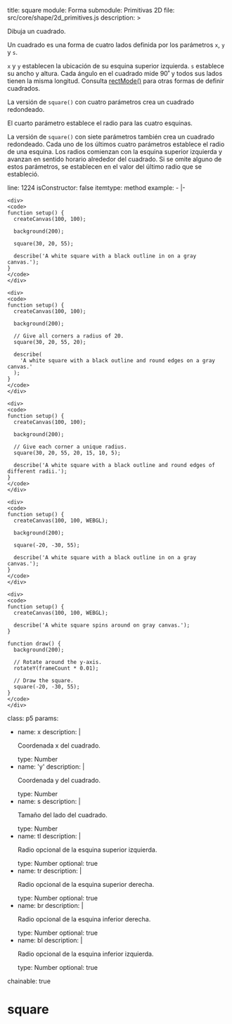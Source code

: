 title: square
module: Forma
submodule: Primitivas 2D
file: src/core/shape/2d_primitives.js
description: >
  <p>Dibuja un cuadrado.</p>

  <p>Un cuadrado es una forma de cuatro lados definida por los parámetros
  <code>x</code>, <code>y</code> y <code>s</code>.

  <code>x</code> y <code>y</code> establecen la ubicación de su esquina superior izquierda.
  <code>s</code> establece su ancho y altura. Cada ángulo en el cuadrado mide 90˚ y todos
  sus lados tienen la misma longitud. Consulta <a href="/reference/p5/rectMode">rectMode()</a>
  para otras formas de definir cuadrados.</p>

  <p>La versión de <code>square()</code> con cuatro parámetros crea un cuadrado redondeado.

  El cuarto parámetro establece el radio para las cuatro esquinas.</p>

  <p>La versión de <code>square()</code> con siete parámetros también crea un cuadrado redondeado.
  Cada uno de los últimos cuatro parámetros establece el radio de una esquina.
  Los radios comienzan con la esquina superior izquierda y avanzan en sentido horario alrededor del
  cuadrado. Si se omite alguno de estos parámetros, se establecen en el valor del último radio que
  se estableció.</p>
line: 1224
isConstructor: false
itemtype: method
example:
  - |-

    <div>
    <code>
    function setup() {
      createCanvas(100, 100);

      background(200);

      square(30, 20, 55);

      describe('A white square with a black outline in on a gray canvas.');
    }
    </code>
    </div>

    <div>
    <code>
    function setup() {
      createCanvas(100, 100);

      background(200);

      // Give all corners a radius of 20.
      square(30, 20, 55, 20);

      describe(
        'A white square with a black outline and round edges on a gray canvas.'
      );
    }
    </code>
    </div>

    <div>
    <code>
    function setup() {
      createCanvas(100, 100);

      background(200);

      // Give each corner a unique radius.
      square(30, 20, 55, 20, 15, 10, 5);

      describe('A white square with a black outline and round edges of different radii.');
    }
    </code>
    </div>

    <div>
    <code>
    function setup() {
      createCanvas(100, 100, WEBGL);

      background(200);

      square(-20, -30, 55);

      describe('A white square with a black outline in on a gray canvas.');
    }
    </code>
    </div>

    <div>
    <code>
    function setup() {
      createCanvas(100, 100, WEBGL);

      describe('A white square spins around on gray canvas.');
    }

    function draw() {
      background(200);

      // Rotate around the y-axis.
      rotateY(frameCount * 0.01);

      // Draw the square.
      square(-20, -30, 55);
    }
    </code>
    </div>
class: p5
params:
  - name: x
    description: |
      <p>Coordenada x del cuadrado.</p>
    type: Number
  - name: 'y'
    description: |
      <p>Coordenada y del cuadrado.</p>
    type: Number
  - name: s
    description: |
      <p>Tamaño del lado del cuadrado.</p>
    type: Number
  - name: tl
    description: |
      <p>Radio opcional de la esquina superior izquierda.</p>
    type: Number
    optional: true
  - name: tr
    description: |
      <p>Radio opcional de la esquina superior derecha.</p>
    type: Number
    optional: true
  - name: br
    description: |
      <p>Radio opcional de la esquina inferior derecha.</p>
    type: Number
    optional: true
  - name: bl
    description: |
      <p>Radio opcional de la esquina inferior izquierda.</p>
    type: Number
    optional: true
chainable: true


# square